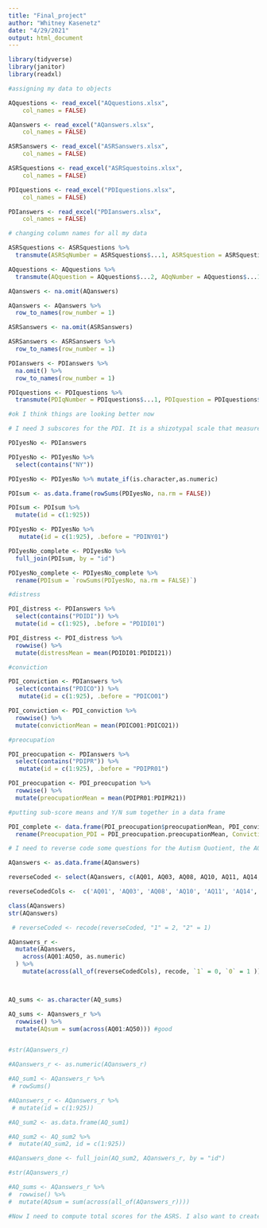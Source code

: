 ```yaml
---
title: "Final_project"
author: "Whitney Kasenetz"
date: "4/29/2021"
output: html_document
---
```


```r
library(tidyverse)
library(janitor) 
library(readxl)

#assigning my data to objects

AQquestions <- read_excel("AQquestions.xlsx", 
    col_names = FALSE)

AQanswers <- read_excel("AQanswers.xlsx", 
    col_names = FALSE)

ASRSanswers <- read_excel("ASRSanswers.xlsx", 
    col_names = FALSE)

ASRSquestions <- read_excel("ASRSquestoins.xlsx",
    col_names = FALSE)

PDIquestions <- read_excel("PDIquestions.xlsx",
    col_names = FALSE)

PDIanswers <- read_excel("PDIanswers.xlsx",
    col_names = FALSE)
```

```r
# changing column names for all my data

ASRSquestions <- ASRSquestions %>% 
  transmute(ASRSqNumber = ASRSquestions$...1, ASRSquestion = ASRSquestions$...2)

AQquestions <- AQquestions %>% 
  transmute(AQquestion = AQquestions$...2, AQqNumber = AQquestions$...1)

AQanswers <- na.omit(AQanswers)

AQanswers <- AQanswers %>% 
  row_to_names(row_number = 1)

ASRSanswers <- na.omit(ASRSanswers)

ASRSanswers <- ASRSanswers %>% 
  row_to_names(row_number = 1)

PDIanswers <- PDIanswers %>% 
  na.omit() %>% 
  row_to_names(row_number = 1)

PDIquestions <- PDIquestions %>% 
  transmute(PDIqNumber = PDIquestions$...1, PDIquestion = PDIquestions$...2)

#ok I think things are looking better now
```

```r
# I need 3 subscores for the PDI. It is a shizotypal scale that measures delusional ideation. Each question has 4 values per participant. First, participants answer "yes" or "no" for each question. Then, for each question they rate how much they believe it, how much stress they feel about it, and how much they think about it, all on scales of 1-5  The 3 sub-categories are called conviction, distress, and preocupation. 

PDIyesNo <- PDIanswers

PDIyesNo <- PDIyesNo %>% 
  select(contains("NY"))

PDIyesNo <- PDIyesNo %>% mutate_if(is.character,as.numeric)

PDIsum <- as.data.frame(rowSums(PDIyesNo, na.rm = FALSE))

PDIsum <- PDIsum %>% 
  mutate(id = c(1:925))

PDIyesNo <- PDIyesNo %>% 
   mutate(id = c(1:925), .before = "PDINY01")

PDIyesNo_complete <- PDIyesNo %>% 
  full_join(PDIsum, by = "id")

PDIyesNo_complete <- PDIyesNo_complete %>% 
  rename(PDIsum = `rowSums(PDIyesNo, na.rm = FALSE)`)

#distress

PDI_distress <- PDIanswers %>% 
  select(contains("PDIDI")) %>% 
  mutate(id = c(1:925), .before = "PDIDI01")

PDI_distress <- PDI_distress %>% 
  rowwise() %>% 
  mutate(distressMean = mean(PDIDI01:PDIDI21))

#conviction

PDI_conviction <- PDIanswers %>% 
  select(contains("PDICO")) %>% 
   mutate(id = c(1:925), .before = "PDICO01")

PDI_conviction <- PDI_conviction %>% 
  rowwise() %>% 
  mutate(convictionMean = mean(PDICO01:PDICO21))

#preocupation

PDI_preocupation <- PDIanswers %>% 
  select(contains("PDIPR")) %>% 
   mutate(id = c(1:925), .before = "PDIPR01")

PDI_preocupation <- PDI_preocupation %>% 
  rowwise() %>% 
  mutate(preocupationMean = mean(PDIPR01:PDIPR21))

#putting sub-score means and Y/N sum together in a data frame

PDI_complete <- data.frame(PDI_preocupation$preocupationMean, PDI_conviction$convictionMean, PDI_distress$distressMean, PDIyesNo_complete$PDIsum) %>% 
  rename(Preocupation_PDI = PDI_preocupation.preocupationMean, Conviction_PDI = PDI_conviction.convictionMean, Distress_PDI = PDI_distress.distressMean, Sum_PDI = PDIyesNo_complete.PDIsum)

```

```r
# I need to reverse code some questions for the Autism Quotient, the AQ. Then compute sums for each participant

AQanswers <- as.data.frame(AQanswers)

reverseCoded <- select(AQanswers, c(AQ01, AQ03, AQ08, AQ10, AQ11, AQ14, AQ15, AQ17, AQ24, AQ25, AQ27, AQ28, AQ29, AQ30, AQ31, AQ32, AQ34, AQ36, AQ37, AQ38, AQ40, AQ44, AQ47, AQ48, AQ49, AQ50))

reverseCodedCols <-  c('AQ01', 'AQ03', 'AQ08', 'AQ10', 'AQ11', 'AQ14', 'AQ15', 'AQ17', 'AQ24', 'AQ25', 'AQ27', 'AQ28', 'AQ29', 'AQ30', 'AQ31', 'AQ32', 'AQ34', 'AQ36', 'AQ37', 'AQ38', 'AQ40', 'AQ44', 'AQ47', 'AQ48', 'AQ49', 'AQ50')

class(AQanswers)
str(AQanswers)

 # reverseCoded <- recode(reverseCoded, "1" = 2, "2" = 1)

AQanswers_r <-
  mutate(AQanswers,
    across(AQ01:AQ50, as.numeric)
  ) %>% 
    mutate(across(all_of(reverseCodedCols), recode, `1` = 0, `0` = 1 ))



AQ_sums <- as.character(AQ_sums)

AQ_sums <- AQanswers_r %>% 
  rowwise() %>% 
  mutate(AQsum = sum(across(AQ01:AQ50))) #good


#str(AQanswers_r)

#AQanswers_r <- as.numeric(AQanswers_r)

#AQ_sum1 <- AQanswers_r %>% 
 # rowSums()

#AQanswers_r <- AQanswers_r %>% 
 # mutate(id = c(1:925))

#AQ_sum2 <- as.data.frame(AQ_sum1)

#AQ_sum2 <- AQ_sum2 %>% 
#  mutate(AQ_sum2, id = c(1:925))

#AQanswers_done <- full_join(AQ_sum2, AQanswers_r, by = "id")

#str(AQanswers_r)

#AQ_sums <- AQanswers_r %>% 
#  rowwise() %>% 
#  mutate(AQsum = sum(across(all_of(AQanswers_r))))

```

```r
#Now I need to compute total scores for the ASRS. I also want to create subscores for hyperactivity and inattentiveness



```

